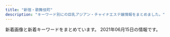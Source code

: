 ```yaml
---
title: "新宿・歌舞伎町"
description: "キーワード別にの巨乳アジアン・チャイナエステ嬢情報をまとめました。"
---
```


新着画像と新着キーワードをまとめています。
2021年06月15日の情報です。

<DmmAffiliateIns />
<KeywordTable
  shops={
    [
    {
        "keywords": {},
        "img_links": [],
        "url": "https://gokujo.iest.info/",
        "station": "JR\u65b0\u5bbf\u99c5",
        "name": "\u65b0\u5bbf\u6975\u4e0a\u30e1\u30f3\u30ba\u30a8\u30b9\u30c6"
    },
    {
        "img_links": [],
        "station": "JR\u65b0\u5bbf\u99c5\u6771\u53e3",
        "name": "\u30d4\u30e5\u30a2\u30ea\u30be\u30fc\u30c8II",
        "url": "http://pure-resort.tyo.cm/",
        "keywords": {}
    },
    {
        "name": "\u30af\u30ea\u30b9\u30bf\u30eb",
        "img_links": [
            "http://crystal-est.net/uploads/crystal/2018/07/wechatimg30.jpeg",
            "http://crystal-est.net/uploads/crystal/images/xing.png",
            "http://crystal-est.net/uploads/crystal/2018/05/webwxgetmsgimg.jpeg",
            "http://crystal-est.net/uploads/crystal/2017/03/subvisual_magazine1.png",
            "http://ruby-es.com/uploads/rubyes/2017/02/img_info_05.png",
            "http://crystal-est.net/uploads/crystal/2020/12/img_6902.jpg",
            "http://crystal-est.net/uploads/crystal/2017/03/icon_flower.png",
            "http://crystal-est.net/uploads/crystal/2018/07/wechatimg125.jpeg",
            "http://crystal-est.net/uploads/crystal/2017/03/bnr_side_credit1.png",
            "http://crystal-est.net/uploads/crystal/2017/03/btn_top_02.png",
            "http://crystal-est.net/uploads/crystal/2017/04/web.png",
            "http://crystal-est.net/uploads/crystal/2018/08/wechatimg49.jpeg",
            "http://crystal-est.net/uploads/crystal/images/icon_flower.png",
            "http://ruby-es.com/uploads/rubyes/2017/02/img_info_01.png",
            "http://crystal-est.net/uploads/crystal/2017/04/line2.png",
            "http://crystal-est.net/uploads/crystal/images/p01.png",
            "http://crystal-est.net/uploads/crystal/images/no-photo.jpg",
            "http://crystal-est.net/uploads/crystal/2017/03/ruby6.png",
            "http://crystal-est.net/uploads/crystal/2017/02/ameba.jpg",
            "http://crystal-est.net/uploads/crystal/2017/03/bnr_side_032.png",
            "http://crystal-est.net/uploads/crystal/2020/12/img_6830.jpg",
            "http://crystal-est.net/uploads/crystal/2017/03/treatment2.png",
            "http://crystal-est.net/uploads/crystal/2017/03/subvisual_qa.png",
            "http://crystal-est.net/uploads/crystal/2017/03/subvisual_enquete1.png",
            "http://crystal-est.net/uploads/crystal/2017/03/subvisual_contact.png",
            "http://crystal-est.net/uploads/crystal/2017/03/btn_top_03.png",
            "http://crystal-est.net/uploads/crystal/2017/03/subvisual_link.png",
            "http://crystal-est.net/uploads/crystal/2017/03/subvisual_reserve.png",
            "http://ruby-es.com/uploads/rubyes/2017/02/img_info_06.png",
            "http://crystal-est.net/uploads/crystal/2018/05/mayu1.jpeg",
            "http://crystal-est.net/uploads/crystal/2017/03/subvisual_info.png",
            "http://crystal-est.net/uploads/crystal/2017/03/bnr_side_042.png",
            "http://crystal-est.net/uploads/crystal/2017/03/bnr_side_052.png",
            "http://crystal-est.net/uploads/crystal/2018/07/wechatimg26.jpeg",
            "http://crystal-est.net/uploads/crystal/2017/03/btn_top_01.png",
            "http://crystal-est.net/uploads/crystal/2018/08/wechatimg51.jpeg",
            "http://crystal-est.net/uploads/crystal/images/subvisual_staff.png",
            "http://crystal-est.net/uploads/crystal/2018/07/wechatimg31.jpeg",
            "http://crystal-est.net/uploads/crystal/2017/04/leftmovie.png",
            "http://ruby-es.com/uploads/rubyes/2017/02/img_info_02.png",
            "http://ruby-es.com/uploads/rubyes/2017/02/img_info_04.png",
            "http://crystal-est.net/uploads/crystal/2020/11/tel.jpg",
            "http://ruby-es.com/uploads/rubyes/2017/02/img_info_03.png",
            "http://crystal-est.net/uploads/crystal/2017/02/wifi.jpg",
            "http://crystal-est.net/uploads/crystal/2017/04/bnr_side_01.png"
        ],
        "station": "JR\u65b0\u5bbf\u99c5\u6771\u53e3",
        "keywords": {
            "C": 2
        },
        "url": "http://crystal-est.net/"
    },
    {
        "keywords": {},
        "img_links": [
            "http://www.yu-yu.work/images/5.jpg",
            "http://www.yu-yu.work/staff/yuina.jpg",
            "http://www.yu-yu.work/images/line.png",
            "http://www.yu-yu.work/images/int2.png",
            "http://www.yu-yu.work/img/misaki1.jpg",
            "http://www.yu-yu.work/images/b2.jpg",
            "http://www.yu-yu.work/images/sys2.jpg",
            "http://www.yu-yu.work/images/news.jpg",
            "http://www.yu-yu.work/img/yuina1.jpg",
            "http://www.yu-yu.work/img/haruka1.jpg",
            "http://www.yu-yu.work/images/2.jpg",
            "http://www.yu-yu.work/images/sys4.jpg",
            "http://www.yu-yu.work/images/info.jpg",
            "http://www.yu-yu.work/images/ac2.jpg",
            "http://www.yu-yu.work/images/b1.jpg",
            "http://www.yu-yu.work/images/staff_t.jpg",
            "http://www.yu-yu.work/images/ac1.jpg",
            "http://www.yu-yu.work/images/head.jpg",
            "http://www.yu-yu.work/images/3.jpg",
            "http://www.yu-yu.work/images/4.jpg",
            "http://www.yu-yu.work/staff/nana.jpg",
            "http://www.yu-yu.work/staff/misaki.jpg",
            "http://www.yu-yu.work/img/naomi1.jpg",
            "http://www.yu-yu.work/img/nana1.jpg",
            "http://www.yu-yu.work/images/6.jpg",
            "http://www.yu-yu.work/images/mobile.jpg",
            "http://www.yu-yu.work/images/sys1.jpg",
            "http://www.yu-yu.work/images/sys3.jpg",
            "http://www.yu-yu.work/images/interior_t.jpg",
            "http://www.yu-yu.work/images/int1.png",
            "http://www.yu-yu.work/staff/naomi.jpg",
            "http://www.yu-yu.work/staff/haruka.jpg"
        ],
        "url": "http://www.yu-yu.work/",
        "station": "\u897f\u6b66\u65b0\u5bbf\u99c5\u5317\u53e3",
        "name": "\u7652 \u3086\u3046"
    },
    {
        "url": "http://www.night.ne.jp/tokyo/gyoen/",
        "img_links": [
            "http://www.night.ne.jp/nightnet/img/3.jpg",
            "http://www.night.ne.jp/tokyo/gyoen/img/view_3.jpg",
            "http://www.night.ne.jp/tokyo/gyoen/img/index_skill.jpg",
            "http://www.night.ne.jp/tokyo/gyoen/img/index_view.jpg",
            "http://www.night.ne.jp/nightnet/img/16.jpg",
            "http://www.night.ne.jp/nightnet/img/12a.jpg",
            "http://www.night.ne.jp/nightnet/img/4.jpg",
            "http://www.night.ne.jp/nightnet/img/10.jpg",
            "http://www.night.ne.jp/nightnet/img/17.jpg",
            "http://www.night.ne.jp/_format/W/img/index_enter_1.jpg",
            "http://www.night.ne.jp/nightnet/img/9.jpg",
            "http://www.night.ne.jp/nightnet/img/6.jpg",
            "http://www.night.ne.jp/_format/W/img/whats_skill.jpg",
            "http://www.night.ne.jp/tokyo/gyoen/img/skill_3.jpg",
            "http://www.night.ne.jp/_format/W/img/whats_news.jpg",
            "http://www.night.ne.jp/nightnet/img/15.jpg",
            "http://www.night.ne.jp/nightnet/img/2.jpg",
            "http://www.night.ne.jp/nightnet/img/13.jpg",
            "http://www.night.ne.jp/nightnet/img/8.jpg",
            "http://www.night.ne.jp/nightnet/img/11.jpg",
            "http://www.night.ne.jp/tokyo/gyoen/img/skill_1.jpg",
            "http://www.night.ne.jp/tokyo/gyoen/img/view_1.jpg",
            "http://www.night.ne.jp/nightnet/img/7.jpg",
            "http://www.night.ne.jp/tokyo/gyoen/img/skill_2.jpg",
            "http://www.night.ne.jp/nightnet/img/14.jpg",
            "http://www.night.ne.jp/nightnet/img/5.jpg",
            "http://www.night.ne.jp/tokyo/gyoen/img/index.jpg",
            "http://www.night.ne.jp/tokyo/gyoen/img/view_2.jpg",
            "http://www.night.ne.jp/_format/W/img/whats_view.jpg",
            "http://www.night.ne.jp/tokyo/gyoen/img/index_top.jpg",
            "http://www.night.ne.jp/tokyo/gyoen/img/view_4.jpg",
            "http://www.night.ne.jp/tokyo/gyoen/img/qr_code.jpg",
            "http://www.night.ne.jp/nightnet/img/1.jpg"
        ],
        "keywords": {},
        "station": "\u65b0\u5bbf\u5fa1\u82d1\u524d\u99c53\u756a\u51fa\u53e3",
        "name": "\u5fa1\u82d1 -\u304e\u3087\u3048\u3093-"
    },
    {
        "keywords": {
            "88": 4,
            "C": 3,
            "90": 1,
            "86": 4,
            "D": 8,
            "F": 1,
            "89": 1,
            "87": 2
        },
        "img_links": [
            "http://clear-es.net/images/girls_11.jpg",
            "http://clear-es.net/images/index_17.jpg",
            "http://clear-es.net/uploads/2aa97908694153fb149943f0b8445352.jpg",
            "http://clear-es.net/yamituki-n/uploads/images/rena02.jpg",
            "http://clear-es.net/images/service_11.jpg",
            "http://clear-es.net/uploads/97eb17743f96fd7f0551aab0bedd5e6f.jpg",
            "http://clear-es.net/images/gallery_11.jpg",
            "http://clear-es.net/uploads/f73e8f67358edf8e94cf35d345a7af08.jpg",
            "http://clear-es.net/images/index_08.jpg",
            "http://clear-es.net/images/index_20.jpg",
            "http://clear-es.net/images/index_26.jpg",
            "http://clear-es.net/images/index_19.jpg",
            "http://clear-es.net/yamituki-n/uploads/images/mmexport1576417470781.jpg",
            "http://clear-es.net/images/index_07.jpg",
            "http://clear-es.net/images/index_04.jpg",
            "http://clear-es.net/images/index_06.jpg",
            "http://clear-es.net/images/index_10.jpg",
            "http://clear-es.net/yamituki-n/uploads/images/mimi-01s.jpg",
            "http://clear-es.net/images/index_27.jpg",
            "http://clear-es.net/images/index_01.jpg",
            "http://clear-es.net/images/index_11.jpg",
            "http://clear-es.net/yamituki-n/uploads/images/emi3.jpg",
            "http://clear-es.net/images/koko_1.jpg",
            "http://clear-es.net/uploads/a62d7f24a5b9a4fd5aeef678eb24ef4b.jpg",
            "http://clear-es.net/yamituki-n/uploads/images/rena01.jpg",
            "http://clear-es.net/images/index_23.jpg",
            "http://clear-es.net/images/index_15.jpg",
            "http://clear-es.net/yamituki-n/uploads/images/mika03s.jpg",
            "http://clear-es.net/images/index_21.jpg",
            "http://clear-es.net/uploads/f426bd85a8f6a9eac87e55b2d44c4bd5.jpg",
            "http://clear-es.net/uploads/c1f6d0346f5cb109ac62c21a58c7deff.jpg",
            "http://clear-es.net/uploads/0141717ce8be90c90f41c0c8eb5c92fe.jpg",
            "http://clear-es.net/images/index_28.jpg",
            "http://clear-es.net/images/index_24.jpg",
            "http://clear-es.net/my_work/images/pic1.png",
            "http://clear-es.net/images/index_03.jpg",
            "http://clear-es.net/yamituki-n/uploads/images/rika55ss.jpg",
            "http://clear-es.net/images/index_14.jpg",
            "http://clear-es.net/images/index_18.jpg",
            "http://clear-es.net/uploads/d1dd85f8fb55d0e70a55a6dafa8ff601.jpg",
            "http://clear-es.net/yamituki-n/uploads/images/satomi21.jpg",
            "http://clear-es.net/images/index_28_01.jpg",
            "http://clear-es.net/images/index_13.jpg",
            "http://clear-es.net/uploads/cec0ed392fe00d8e3ff867c0625809e6.jpg",
            "http://clear-es.net/uploads/09bdd5637edec4bfa3d47a7e9874640b.jpg",
            "http://clear-es.net/yamituki-n/uploads/images/yui01.jpg",
            "http://clear-es.net/yamituki-n/uploads/images/satomi2.jpg",
            "http://clear-es.net/uploads/10299154955d10c3b815a5638a35a934.jpg",
            "http://clear-es.net/images/index_25.jpg",
            "http://clear-es.net/yamituki-n/uploads/images/juri01s.jpg",
            "http://clear-es.net/uploads/22c8968348a9acc2dfc9ab0aecb09c27.jpg",
            "http://clear-es.net/images/girls_03.jpg",
            "http://clear-es.net/images/girls_13.jpg",
            "http://clear-es.net/images/index_09.jpg",
            "http://clear-es.net/images/index_02.jpg",
            "http://clear-es.net/images/index_12.jpg",
            "http://clear-es.net/images/index_05.jpg",
            "http://clear-es.net/uploads/c8a6186524d872100cc89c100d1f3728.jpg"
        ],
        "name": "CLEAR-\u30af\u30ea\u30a2-",
        "station": "\u897f\u6b66\u65b0\u5bbf\u99c5\u5317\u53e3",
        "url": "http://clear-es.net/"
    },
    {
        "station": "JR\u65b0\u5bbf\u99c5\u6771\u53e3",
        "url": "http://hi-msg.com/koyuki/",
        "img_links": [
            "http://hi-msg.com/koyuki/img/p-7-1.jpg",
            "http://hi-msg.com/koyuki/img/english-t1.png",
            "http://hi-msg.com/koyuki/img/p-6-1.jpg",
            "http://hi-msg.com/koyuki/img/p-8.jpg",
            "http://hi-msg.com/koyuki/img/english-t4.png",
            "http://hi-msg.com/koyuki/img/tel.png",
            "http://hi-msg.com/koyuki/img/english-t3.png",
            "http://hi-msg.com/koyuki/img/botton.png",
            "http://hi-msg.com/koyuki/img/t-1.png",
            "http://hi-msg.com/koyuki/img/p-10.jpg",
            "http://hi-msg.com/koyuki/img/p-9.jpg",
            "http://hi-msg.com/koyuki/img/card.png",
            "http://hi-msg.com/koyuki/img/english-t6.png",
            "http://hi-msg.com/koyuki/img/t-3.png",
            "http://hi-msg.com/koyuki/img/p-3-1.jpg",
            "http://hi-msg.com/koyuki/img/p-7.jpg",
            "http://hi-msg.com/koyuki/img/card-english.png",
            "http://hi-msg.com/koyuki/img/p-4-1.jpg",
            "http://hi-msg.com/koyuki/img/kanban4.jpg",
            "http://hi-msg.com/koyuki/img/english-t5.png",
            "http://hi-msg.com/koyuki/img/kanban4s.jpg",
            "http://hi-msg.com/koyuki/img/p-1.jpg",
            "http://hi-msg.com/koyuki/img/p-2.jpg",
            "http://hi-msg.com/koyuki/img/newstback.png",
            "http://hi-msg.com/koyuki/img/head.png",
            "http://hi-msg.com/koyuki/img/p-3.jpg",
            "http://hi-msg.com/koyuki/img/p-11.jpg",
            "http://hi-msg.com/koyuki/img/p-2-1.jpg",
            "http://hi-msg.com/koyuki/img/p-0.jpg",
            "http://hi-msg.com/koyuki/img/t-2.png",
            "http://hi-msg.com/koyuki/img/english-t2.png",
            "http://hi-msg.com/koyuki/img/p-8-1.jpg",
            "http://hi-msg.com/koyuki/img/re.png",
            "http://hi-msg.com/koyuki/img/tit.png",
            "http://hi-msg.com/koyuki/img/p-6.jpg",
            "http://hi-msg.com/koyuki/img/p-4.jpg",
            "http://hi-msg.com/koyuki/img/p-5.jpg"
        ],
        "name": "KOYUKI",
        "keywords": {
            "C": 8
        }
    },
    {
        "url": "http://fairy-girl.work/",
        "name": "Fairy Girl",
        "station": "JR\u65b0\u5bbf\u99c5\u897f\u53e3",
        "keywords": {},
        "img_links": [
            "http://fairy-girl.work/images/int2.jpg",
            "http://fairy-girl.work/images/interior_t.jpg",
            "http://fairy-girl.work/images/8.jpg",
            "http://fairy-girl.work/img/mari1.jpg",
            "http://fairy-girl.work/images/staff_t.jpg",
            "http://fairy-girl.work/images/tr.jpg",
            "http://fairy-girl.work/staff/eri.jpg",
            "http://fairy-girl.work/images/line.png",
            "http://fairy-girl.work/images/2.jpg",
            "http://fairy-girl.work/images/sys5.jpg",
            "http://fairy-girl.work/img/rara1.jpg",
            "http://fairy-girl.work/img/yuki1.jpg",
            "http://fairy-girl.work/img/kiki2.jpg",
            "http://fairy-girl.work/img/rina1.jpg",
            "http://fairy-girl.work/staff/rina.jpg",
            "http://fairy-girl.work/images/3.jpg",
            "http://fairy-girl.work/images/int1.jpg",
            "http://fairy-girl.work/images/6.jpg",
            "http://fairy-girl.work/images/12.jpg",
            "http://fairy-girl.work/images/7.jpg",
            "http://fairy-girl.work/img/misa1.jpg",
            "http://fairy-girl.work/img/hitomi1.jpg",
            "http://fairy-girl.work/images/10.jpg",
            "http://fairy-girl.work/staff/mari.jpg",
            "http://fairy-girl.work/img/kana1.jpg",
            "http://fairy-girl.work/images/ac1.jpg",
            "http://fairy-girl.work/img/eri1.jpg",
            "http://fairy-girl.work/images/ac2.jpg",
            "http://fairy-girl.work/images/bana0404_4.png",
            "http://fairy-girl.work/images/9.jpg",
            "http://fairy-girl.work/images/11.jpg",
            "http://fairy-girl.work/images/sys3.jpg",
            "http://fairy-girl.work/staff/kana.jpg",
            "http://fairy-girl.work/images/sys4.jpg",
            "http://fairy-girl.work/images/sys1.jpg",
            "http://fairy-girl.work/images/sys2.jpg",
            "http://fairy-girl.work/images/5.jpg",
            "http://fairy-girl.work/images/mobile.jpg",
            "http://fairy-girl.work/staff/yuki.jpg",
            "http://fairy-girl.work/img/rika1.jpg",
            "http://fairy-girl.work/staff/rika.jpg",
            "http://fairy-girl.work/images/news.jpg",
            "http://fairy-girl.work/images/1.jpg",
            "http://fairy-girl.work/staff/kiki.jpg",
            "http://fairy-girl.work/staff/misa.jpg",
            "http://fairy-girl.work/img/kiki1.jpg",
            "http://fairy-girl.work/staff/rara.jpg",
            "http://fairy-girl.work/staff/yuyu.jpg",
            "http://fairy-girl.work/img/eri2.jpg",
            "http://fairy-girl.work/img/yuyu1.jpg",
            "http://fairy-girl.work/staff/hitomi.jpg"
        ]
    },
    {
        "keywords": {
            "C": 18
        },
        "name": "\u7652\u3057\u306e\u5bbf",
        "station": "JR\u65b0\u5bbf\u99c5\u5357\u53e3",
        "img_links": [
            "http://aes-aroma.com/i/files/homeimg.jpg",
            "http://aes-aroma.com/pic/head.png",
            "http://aes-aroma.com/img/ttl_rec.png",
            "http://aes-aroma.com/staff/yoko/02.jpg",
            "http://aes-aroma.com/staff/yoko/01.jpg",
            "http://aes-aroma.com/staff/miki/01.jpg",
            "http://aes-aroma.com/staff/mimi/01.jpg",
            "http://aes-aroma.com/staff/ai/01.jpg",
            "http://aes-aroma.com/img/ttl_mobile.png",
            "http://aes-aroma.com/img/ttl_tnew.png",
            "http://aes-aroma.com/img/ttl_staff.png",
            "http://aes-aroma.com/staff/nana/01.jpg",
            "http://aes-aroma.com/staff/megumi/01.jpg",
            "http://aes-aroma.com/staff/koko/01.jpg",
            "http://aes-aroma.com/img/ttl_pickup.png",
            "http://aes-aroma.com/staff/yuri/01.jpg",
            "http://aes-aroma.com/staff/kaori/01.jpg"
        ],
        "url": "http://aes-aroma.com/"
    },
    {
        "img_links": [
            "https://static.wixstatic.com/media/1f1430_4b2c5243bdbe40858057386a16dce231~mv2.png",
            "https://static.wixstatic.com/media/1f1430_f16ba939f42f47d688a43ba736f9d100~mv2.jpg",
            "https://static.wixstatic.com/media/1f1430_0ea86bd4429f44fa96f0a1277a1c2d6e~mv2.jpg",
            "https://static.wixstatic.com/media/1f1430_e11d2a49cf1a4130a10a3e09053a46fc~mv2.png",
            "https://static.wixstatic.com/media/1f1430_7ff5719c25b243d18c7fb6db890677f9~mv2.jpg",
            "https://static.wixstatic.com/media/1f1430_8e7ae52f03b14e31be6ff7b1038f2896~mv2.jpg",
            "https://static.wixstatic.com/media/1f1430_d0a7ae614e0b423886aa6d1beca9a87a~mv2.jpg",
            "https://static.wixstatic.com/media/1f1430_5b6db55133674387b978465361d1f5af~mv2.jpg",
            "https://static.wixstatic.com/media/1f1430_f4c9cbbcc36c44f1a8be8eb3138b0b46~mv2.jpg",
            "https://static.wixstatic.com/media/1f1430_704c1cfac22b4288a4aaa588c496ab40~mv2.jpg",
            "https://static.wixstatic.com/media/1f1430_d26df1a13af049c9a7afeac5e58c5323~mv2.jpg",
            "https://static.wixstatic.com/media/1f1430_c12fa837f18643e8a167f283f823ecd9~mv2.jpg",
            "https://static.wixstatic.com/media/1f1430_04f93cdec45f4c4e8d0fa69dc26b3e38~mv2.jpg",
            "https://static.wixstatic.com/media/1f1430_4ef445c14af547ffb085a4c73252e22c~mv2.jpg",
            "https://static.wixstatic.com/media/1f1430_e5113a1a86b8410db0438745823a2d2c~mv2.png",
            "https://static.wixstatic.com/media/1f1430_184f66b9eb914c26b47be78d54152284~mv2.jpg",
            "https://static.wixstatic.com/media/1f1430_890ca68d29e04e7a8c96e4198a653ed3~mv2.jpg",
            "https://static.wixstatic.com/media/1f1430_27c850c6656448c68b705e2a69f8d3e0~mv2.png",
            "https://static.wixstatic.com/media/1f1430_2511e8409a39492bab1eeffd58a5eb1f~mv2.jpg",
            "https://static.wixstatic.com/media/1f1430_c48456140f404f1eb9a47dfd01d1d032~mv2.jpg",
            "https://static.wixstatic.com/media/1f1430_c572ee153c0c46e096e6301fe82e2f11~mv2.jpg",
            "https://static.wixstatic.com/media/1f1430_d824a82ebc40424facf31978d80b293b~mv2.png",
            "https://static.wixstatic.com/media/1f1430_b6622178bf9c45a68912520b4b2de175~mv2.png"
        ],
        "keywords": {},
        "name": "\u7fbd\u8863\uff5e\u306f\u3054\u308d\u3082\uff5e",
        "station": "JR\u65b0\u5bbf\u99c5\u6771\u53e3\u30fb\u6b4c\u821e\u4f0e\u753a",
        "url": "https://www.hagoromo.tokyo/"
    },
    {
        "station": "\u65b0\u5bbf\u897f\u53e3\u99c5D5\u51fa\u53e3",
        "img_links": [
            "http://in-esthe.com/relair/img/p-2.jpg",
            "http://in-esthe.com/relair/img/p-1-1.jpg",
            "http://in-esthe.com/relair/img/head.png",
            "http://in-esthe.com/relair/img/p-9.jpg",
            "http://in-esthe.com/relair/img/t-2.png",
            "http://in-esthe.com/relair/img/p-7.jpg",
            "http://in-esthe.com/relair/img/p-8.jpg",
            "http://in-esthe.com/relair/img/english-t2.png",
            "http://in-esthe.com/relair/img/p-1.jpg",
            "http://in-esthe.com/relair/img/twitter.png",
            "http://in-esthe.com/relair/img/fla1.png",
            "http://in-esthe.com/relair/img/p-0.jpg",
            "http://in-esthe.com/relair/img/kanban4.jpg",
            "http://in-esthe.com/relair/img/english-t5.png",
            "http://in-esthe.com/relair/img/fla.png",
            "http://in-esthe.com/relair/img/newstback.png",
            "http://in-esthe.com/relair/img/english-t6.png",
            "http://in-esthe.com/relair/img/card-english.png",
            "http://in-esthe.com/relair/img/t-1.png",
            "http://in-esthe.com/relair/img/english-t4.png",
            "http://in-esthe.com/relair/img/p-3-1.jpg",
            "http://in-esthe.com/relair/img/p-3.jpg",
            "http://in-esthe.com/relair/img/re.png",
            "http://in-esthe.com/relair/img/tel.png",
            "http://in-esthe.com/relair/img/botton.png",
            "http://in-esthe.com/relair/img/s-1.jpg",
            "http://in-esthe.com/relair/img/english-t3.png",
            "http://in-esthe.com/relair/img/english-t1.png",
            "http://in-esthe.com/relair/img/t-3.png",
            "http://in-esthe.com/relair/img/fla2.png"
        ],
        "url": "http://in-esthe.com/relair/",
        "name": "RELAIR \uff5e\u30ea\u30ec\u30a2\uff5e",
        "keywords": {
            "C": 8
        }
    },
    {
        "station": "JR\u65b0\u5bbf\u99c5\u6771\u53e3",
        "name": "\u30ea\u30e9\u30af\u30b7\u30a2\u30fc",
        "img_links": [
            "http://relaxia.work/images/info1.jpg",
            "http://relaxia.work/images/link_nav04.jpg",
            "http://relaxia.work/images/top_slider01.jpg",
            "http://relaxia.work/images/link_nav01.jpg",
            "http://relaxia.work/images/ico01.png",
            "http://relaxia.work/img/yuki1.jpg",
            "http://relaxia.work/images/note.jpg",
            "http://relaxia.work/images/link_nav03.jpg",
            "http://relaxia.work/images/info2.jpg",
            "http://relaxia.work/images/side_link.jpg",
            "http://relaxia.work/img/haru1.jpg",
            "http://relaxia.work/images/side_mobile.jpg",
            "http://relaxia.work/images/link_nav05.jpg",
            "http://relaxia.work/img/sizuka1.jpg",
            "http://relaxia.work/images/sp_top.jpg",
            "http://relaxia.work/images/link_nav02.jpg",
            "http://relaxia.work/images/side_tel.jpg",
            "http://relaxia.work/images/info3.jpg",
            "http://relaxia.work/images/link_nav06.jpg",
            "http://relaxia.work/images/top.png"
        ],
        "keywords": {},
        "url": "http://relaxia.work/"
    },
    {
        "station": "\u897f\u6b66\u65b0\u5bbf\u99c5\u5317\u53e3",
        "img_links": [
            "http://ciretva.xyz/uploads/201021/1-201021155T02L.jpg",
            "http://ciretva.xyz/uploads/201021/1-201021155925315.jpg",
            "http://ciretva.xyz/picture/face_bj1.png",
            "http://ciretva.xyz/picture/room4.jpg",
            "http://ciretva.xyz/picture/s_staff.png",
            "http://ciretva.xyz/uploads/210601/1-2106011H604649.jpg",
            "http://ciretva.xyz/picture/pick.jpg",
            "http://ciretva.xyz/uploads/201021/1-201021155932238.jpg",
            "http://ciretva.xyz/uploads/201021/1-201021155T9631.jpg",
            "http://ciretva.xyz/picture/room3.jpg",
            "http://ciretva.xyz/picture/face.jpg",
            "http://ciretva.xyz/picture/top.jpg",
            "http://ciretva.xyz/picture/news.jpg",
            "http://ciretva.xyz/picture/room1.jpg",
            "http://ciretva.xyz/picture/room2.jpg",
            "http://ciretva.xyz/uploads/210601/1-2106011H615V5.jpg"
        ],
        "url": "http://ciretva.xyz/",
        "keywords": {
            "86": 2,
            "D": 3
        },
        "name": "\u4f73\u7e01 \uff5e\u304b\u3048\u3093\uff5e"
    },
    {
        "img_links": [
            "https://shinjuku-mensesthe.com/images/qrcode.png",
            "https://shinjuku-mensesthe.com/staff/shiori-s1.jpg",
            "https://shinjuku-mensesthe.com/room/room-l1.jpg",
            "https://shinjuku-mensesthe.com/menu/staff.png",
            "https://shinjuku-mensesthe.com/images/footer-r.png",
            "https://shinjuku-mensesthe.com/staff/hikaru-l1.jpg",
            "https://shinjuku-mensesthe.com/button/staff.png",
            "https://shinjuku-mensesthe.com/images/top1.jpg",
            "https://shinjuku-mensesthe.com/staff/seira-l1.jpg",
            "https://shinjuku-mensesthe.com/menu/info.png",
            "https://shinjuku-mensesthe.com/images/clear.png",
            "https://shinjuku-mensesthe.com/menu/home.png",
            "https://shinjuku-mensesthe.com/icon/twitter.png",
            "https://shinjuku-mensesthe.com/staff/yuki-l1.jpg",
            "https://shinjuku-mensesthe.com/staff/kana-l1.jpg",
            "https://shinjuku-mensesthe.com/massage/2020/10/21/risa-s1.jpg",
            "https://shinjuku-mensesthe.com/massage/2021/03/27/blog.jpg",
            "https://shinjuku-mensesthe.com/images/camp.png",
            "https://scdn.line-apps.com/n/line_add_friends/btn/ja.png",
            "https://shinjuku-mensesthe.com/images/flower.png",
            "https://shinjuku-mensesthe.com/room/room-l3.jpg",
            "https://shinjuku-mensesthe.com/images/main-small.jpg",
            "https://shinjuku-mensesthe.com/images/header3.png",
            "https://shinjuku-mensesthe.com/images/main-sp.jpg",
            "https://shinjuku-mensesthe.com/icon/yelp.png",
            "https://shinjuku-mensesthe.com/images/top2.jpg",
            "https://shinjuku-mensesthe.com/icon/facebook.png",
            "https://shinjuku-mensesthe.com/room/room-l4.jpg",
            "https://shinjuku-mensesthe.com/staff/yuki-s1.jpg",
            "https://shinjuku-mensesthe.com/staff/hana-l1.jpg",
            "https://shinjuku-mensesthe.com/massage/2020/08/16/riri-s1.jpg",
            "https://shinjuku-mensesthe.com/images/footer-l.png",
            "https://shinjuku-mensesthe.com/icon/line.png",
            "https://shinjuku-mensesthe.com/button/home.png",
            "https://shinjuku-mensesthe.com/staff/arisa-l1.jpg",
            "https://shinjuku-mensesthe.com/massage/2020/07/31/covit19.jpg",
            "https://shinjuku-mensesthe.com/menu/blog.png",
            "https://shinjuku-mensesthe.com/link/mens-esthe.png",
            "https://shinjuku-mensesthe.com/button/blog.png",
            "https://shinjuku-mensesthe.com/staff/kana-s1.jpg",
            "https://shinjuku-mensesthe.com/images/top3.jpg",
            "https://shinjuku-mensesthe.com/massage/2020/10/05/yuki-s1.jpg",
            "https://shinjuku-mensesthe.com/massage/2020/09/14/hana-s1.jpg",
            "https://shinjuku-mensesthe.com/images/main-top.jpg",
            "https://shinjuku-mensesthe.com/staff/seira-s1.jpg",
            "https://shinjuku-mensesthe.com/staff/arisa-s1.jpg",
            "https://shinjuku-mensesthe.com/staff/hana-s1.jpg",
            "https://shinjuku-mensesthe.com/room/room-l2.jpg",
            "https://shinjuku-mensesthe.com/staff/hikaru-s1.jpg"
        ],
        "name": "\u5915\u9727 \u3086\u3046\u304e\u308a",
        "url": "https://shinjuku-mensesthe.com/",
        "station": "JR\u65b0\u5bbf\u99c5\u6771\u53e3",
        "keywords": {}
    },
    {
        "name": "\u6c17\u697d",
        "keywords": {
            "85": 14,
            "86": 14,
            "E": 14,
            "D": 28,
            "87": 14
        },
        "img_links": [
            "http://yurali.oks.bz/images/room3.jpg",
            "http://yurali.oks.bz/photos/sites/48/2020/09/2020090809341490.jpg",
            "http://yurali.oks.bz/images/room1.jpg",
            "http://yurali.oks.bz/photos/sites/48/2021/03/2021033110254811.jpg",
            "http://yurali.oks.bz/images/content.jpg",
            "http://yurali.oks.bz/images/acc2.jpg",
            "http://yurali.oks.bz/images/s3.jpg",
            "http://yurali.oks.bz/images/right.jpg",
            "http://yurali.oks.bz/images/room4.jpg",
            "http://yurali.oks.bz/images/line.jpg",
            "http://yurali.oks.bz/photos/sites/48/2020/09/2020090809340917.jpg",
            "http://yurali.oks.bz/images/s2.jpg",
            "http://yurali.oks.bz/images/room2.jpg",
            "http://yurali.oks.bz/images/top.jpg",
            "http://yurali.oks.bz/images/s1.jpg",
            "http://yurali.oks.bz/images/acc1.jpg",
            "http://yurali.oks.bz/photos/sites/48/2020/09/2020090809341126.jpg",
            "http://yurali.oks.bz/images/s4.jpg",
            "http://yurali.oks.bz/images/acc3.jpg",
            "http://yurali.oks.bz/images/acc4.jpg",
            "http://yurali.oks.bz/images/mobile.jpg",
            "http://yurali.oks.bz/images/s_new.png",
            "http://yurali.oks.bz/photos/sites/48/2020/06/2020063002493351.jpg",
            "http://yurali.oks.bz/images/kanban.jpg",
            "http://yurali.oks.bz/photos/sites/48/2021/03/2021033110254887.jpg"
        ],
        "url": "http://yurali.oks.bz/",
        "station": "JR\u65b0\u5bbf\u99c5\u897f\u53e3"
    },
    {
        "station": "JR\u65b0\u5bbf\u99c5\u6771\u5357\u53e3",
        "img_links": [
            "https://mens-esthe.xyz/images/main1.jpg",
            "https://mens-esthe.xyz/staff/moe-s1.jpg",
            "https://mens-esthe.xyz/staff/yuuka-s2.jpg",
            "https://mens-esthe.xyz/icon/facebook.png",
            "https://mens-esthe.xyz/staff/kana-s2.jpg",
            "https://mens-esthe.xyz/staff/yuuka-l2.jpg",
            "https://mens-esthe.xyz/images/esthe1.jpg",
            "https://mens-esthe.xyz/room/room-l5.jpg",
            "https://mens-esthe.xyz/room/room-l2.jpg",
            "https://mens-esthe.xyz/room/room-l3.jpg",
            "https://mens-esthe.xyz/room/room-l8.jpg",
            "https://mens-esthe.xyz/footer/footer-staff.png",
            "https://mens-esthe.xyz/staff/yuuka-l1.jpg",
            "https://mens-esthe.xyz/staff/kana-s1.jpg",
            "https://mens-esthe.xyz/staff/eri-l1.jpg",
            "https://mens-esthe.xyz/staff/kana-l1.jpg",
            "https://mens-esthe.xyz/icon/twitter.png",
            "https://mens-esthe.xyz/footer/footer-line.png",
            "https://mens-esthe.xyz/staff/moe-l1.jpg",
            "https://mens-esthe.xyz/room/room-l7.jpg",
            "https://mens-esthe.xyz/images/esthe3.jpg",
            "https://mens-esthe.xyz/icon/line.png",
            "https://mens-esthe.xyz/staff/eri-s1.jpg",
            "https://mens-esthe.xyz/icon/yelp.png",
            "https://mens-esthe.xyz/room/room-l6.jpg",
            "https://mens-esthe.xyz/staff/yuuka-s1.jpg",
            "https://mens-esthe.xyz/staff/eri-l2.jpg",
            "https://mens-esthe.xyz/staff/eri-s2.jpg",
            "https://mens-esthe.xyz/images/qrcode.png",
            "https://mens-esthe.xyz/images/esthe2.jpg",
            "https://mens-esthe.xyz/shinjuku/2021/06/11/4942043_0.jpg",
            "https://mens-esthe.xyz/images/main-sp.jpg",
            "https://mens-esthe.xyz/images/header3.png",
            "https://mens-esthe.xyz/images/esthe4.jpg",
            "https://mens-esthe.xyz/footer/footer-tel.png",
            "https://mens-esthe.xyz/room/room-l1.jpg",
            "https://mens-esthe.xyz/staff/kana-l2.jpg",
            "https://mens-esthe.xyz/room/room-l4.jpg",
            "https://mens-esthe.xyz/images/clear.png"
        ],
        "name": "\u30b8\u30e5\u30ea\u30a2\u30f3",
        "keywords": {
            "D": 10,
            "F": 5,
            "84": 5,
            "95": 5,
            "86": 10
        },
        "url": "https://mens-esthe.xyz/"
    },
    {
        "keywords": {
            "C": 8,
            "85": 4,
            "87": 8,
            "E": 8,
            "86": 4
        },
        "name": "\u697d\u697d-\u30e9\u30af\u30e9\u30af-",
        "img_links": [
            "http://sakura-relax.net/images/tel.png",
            "http://sakura-relax.net/images/top-img01.png",
            "http://sakura-relax.net/images/top-img02.png",
            "http://sakura-relax.net/images/cg06.jpg",
            "http://sakura-relax.net/images/kan.jpg",
            "http://sakura-relax.net/link/menlog.jpg",
            "http://sakura-relax.net/images/cg07.jpg",
            "http://sakura-relax.net/images/cg04.jpg",
            "http://sakura-relax.net/images/qrc.png",
            "http://sakura-relax.net/images/cg03.jpg"
        ],
        "station": "\u65b0\u5bbf\u4e09\u4e01\u76ee\u99c5E1\u51fa\u53e3",
        "url": "http://sakura-relax.net/"
    },
    {
        "keywords": {},
        "station": "JR\u65b0\u5bbf\u99c5\u6771\u53e3",
        "name": "\u7652\u83ef \u3086\u3046\u304b",
        "url": "http://www.yuuka.info/",
        "img_links": [
            "http://www.yuuka.info/images/interior_t.jpg",
            "http://www.yuuka.info/images/head.jpg",
            "http://www.yuuka.info/images/rec2.jpg",
            "http://www.yuuka.info/images/int2.jpg",
            "http://www.yuuka.info/images/rec1.jpg",
            "http://www.yuuka.info/img/miyu1.jpg",
            "http://www.yuuka.info/images/1.jpg",
            "http://www.yuuka.info/img/momo1.jpg",
            "http://www.yuuka.info/images/sys.jpg",
            "http://www.yuuka.info/images/ta.jpg",
            "http://www.yuuka.info/images/tel.jpg",
            "http://www.yuuka.info/images/staff_t.jpg",
            "http://www.yuuka.info/images/news.jpg",
            "http://www.yuuka.info/images/2.jpg",
            "http://www.yuuka.info/images/up.png",
            "http://www.yuuka.info/images/4.jpg",
            "http://www.yuuka.info/images/3.jpg",
            "http://www.yuuka.info/images/mobile.jpg",
            "http://www.yuuka.info/img/sayaka1.jpg",
            "http://www.yuuka.info/img/rina1.jpg",
            "http://www.yuuka.info/images/int1.jpg"
        ]
    },
    {
        "keywords": {},
        "img_links": [
            "http://genkimorimori.este88.com/images/koyuki1.jpg",
            "http://genkimorimori.este88.com/img/koyuki1.jpg",
            "http://genkimorimori.este88.com/img/mika1.jpg",
            "http://genkimorimori.este88.com/images/r02.jpg",
            "http://genkimorimori.este88.com/img/momo1.jpg",
            "http://genkimorimori.este88.com/img/kaori1.jpg",
            "http://genkimorimori.este88.com/images/momo1.jpg",
            "http://genkimorimori.este88.com/images/r01.jpg",
            "http://genkimorimori.este88.com/images/ph1.jpg",
            "http://genkimorimori.este88.com/images/kixyoko1.jpg",
            "http://genkimorimori.este88.com/images/r04.jpg",
            "http://genkimorimori.este88.com/img/kixyoko1.jpg",
            "http://genkimorimori.este88.com/images/mika1.jpg",
            "http://genkimorimori.este88.com/images/kaori1.jpg",
            "http://genkimorimori.este88.com/gals/nnana1.jpg",
            "http://genkimorimori.este88.com/gals/risa1.jpg",
            "http://genkimorimori.este88.com/gals/koko1.jpg",
            "http://genkimorimori.este88.com/gals/sayuri1.jpg"
        ],
        "station": "\u897f\u6b66\u65b0\u5bbf\u99c5\u5317\u53e3",
        "name": "\u5143\u6c17\u30e2\u30ea\u30e2\u30ea",
        "url": "http://genkimorimori.este88.com/"
    },
    {
        "img_links": [
            "http://sweety-est.tokyo/images/b-online.png",
            "http://sweety-est.tokyo/images/tit-sub1.jpg",
            "http://sweety-est.tokyo/images/cg06.jpg",
            "http://sweety-est.tokyo/images/cg07.jpg",
            "http://sweety-est.tokyo/images/cg05.jpg",
            "http://sweety-est.tokyo/images/slider-img001.jpg",
            "http://sweety-est.tokyo/images/r4.jpg",
            "http://sweety-est.tokyo/images/a6.jpg",
            "http://sweety-est.tokyo/images/tit-sub5.jpg",
            "http://sweety-est.tokyo/images/kan1.jpg",
            "http://sweety-est.tokyo/images/a2.jpg",
            "http://sweety-est.tokyo/images/kan.jpg",
            "http://sweety-est.tokyo/images/sys.jpg",
            "http://sweety-est.tokyo/images/a1.jpg",
            "http://sweety-est.tokyo/images/cg011.jpg",
            "http://sweety-est.tokyo/images/r5.jpg",
            "http://sweety-est.tokyo/images/qr.jpg",
            "http://sweety-est.tokyo/images/slider-img002.jpg",
            "http://sweety-est.tokyo/images/tit-sub2.jpg",
            "http://sweety-est.tokyo/images/tit-sub3.jpg",
            "http://sweety-est.tokyo/images/m3.jpg",
            "http://sweety-est.tokyo/images/m1.jpg",
            "http://sweety-est.tokyo/link/menlog.jpg",
            "http://sweety-est.tokyo/images/cg03.jpg",
            "http://sweety-est.tokyo/images/cg01.jpg",
            "http://sweety-est.tokyo/images/cg02.jpg",
            "http://sweety-est.tokyo/images/r1.jpg",
            "http://sweety-est.tokyo/images/m2.jpg",
            "http://sweety-est.tokyo/images/a3.jpg",
            "http://sweety-est.tokyo/images/cg04.jpg",
            "http://sweety-est.tokyo/images/b-tel.png",
            "http://sweety-est.tokyo/images/a8.jpg",
            "http://sweety-est.tokyo/images/pp.jpg",
            "http://sweety-est.tokyo/images/r6.jpg",
            "http://sweety-est.tokyo/images/a5.jpg",
            "http://sweety-est.tokyo/images/a4.jpg",
            "http://sweety-est.tokyo/images/slider-img003.jpg",
            "http://sweety-est.tokyo/images/cg08.jpg",
            "http://sweety-est.tokyo/images/m4.jpg",
            "http://sweety-est.tokyo/images/a7.jpg",
            "http://sweety-est.tokyo/images/r2.jpg",
            "http://sweety-est.tokyo/images/tit-sub6.jpg",
            "http://sweety-est.tokyo/images/r3.jpg",
            "http://sweety-est.tokyo/images/tit-sub4.jpg"
        ],
        "name": "sweet-\u30b9\u30a6\u30a3\u30fc\u30c8-",
        "keywords": {
            "E": 8,
            "86": 16,
            "D": 6
        },
        "url": "http://sweety-est.tokyo/",
        "station": "JR\u65b0\u5bbf\u99c5\u897f\u53e3"
    }
]
}
/>
<DmmAffiliateScript />
